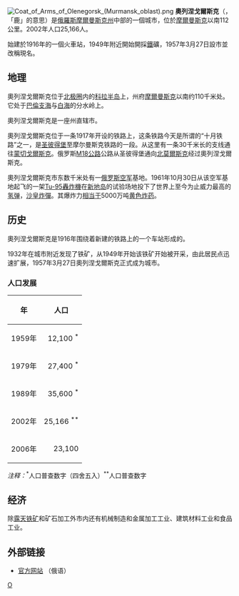 {{coord|68|09|N|33|17|E|display=title}}
[[File:Coat_of_Arms_of_Olenegorsk_(Murmansk_oblast).png|right]]
'''奧列涅戈爾斯克'''（{{lang-ru|Оленего́рск}}，「鹿」的意思）是[[俄羅斯|俄羅斯]][[摩爾曼斯克州|摩爾曼斯克州]]中部的一個城市，位於[[摩爾曼斯克|摩爾曼斯克]]以南112公里。2002年人口25,166人。

始建於1916年的一個火車站，1949年附近開始開採[[鐵|鐵]]礦，1957年3月27日設市並改稱現名。

== 地理 ==
奧列涅戈爾斯克位于[[北极圈|北极圈]]内的[[科拉半岛|科拉半岛]]上，州府[[摩爾曼斯克|摩爾曼斯克]]以南约110千米处。它处于[[巴倫支海|巴倫支海]]与[[白海|白海]]的分水岭上。

奧列涅戈爾斯克是一座州直辖市。

奧列涅戈爾斯克位于一条1917年开设的铁路上，这条铁路今天是所谓的“十月铁路”之一，是[[圣彼得堡|圣彼得堡]]至摩尔曼斯克铁路的一段。从这里有一条30千米长的支线通往[[蒙切戈爾斯克|蒙切戈爾斯克]]。俄罗斯[[M18公路_(俄羅斯)|M18公路]]公路从圣彼得堡通向[[北莫爾斯克|北莫爾斯克]]经过奧列涅戈爾斯克。

奧列涅戈爾斯克市东数千米处有一[[俄罗斯空军|俄罗斯空军]]基地。1961年10月30日从该空军基地起飞的一架[[Tu-95轟炸機|Tu-95轟炸機]]在[[新地岛|新地岛]]的试验场地投下了世界上至今为止威力最高的[[氢弹|氢弹]]，[[沙皇炸彈|沙皇炸彈]]。其爆炸力[[爆炸当量|相当于]]5000万吨[[黄色炸药|黄色炸药]]。

== 历史 ==
奧列涅戈爾斯克是1916年围绕着新建的铁路上的一个车站形成的。

1932年在城市附近发现了铁矿，从1949年开始该铁矿开始被开采，由此居民点迅速扩展，1957年3月27日奧列涅戈爾斯克正式成为城市。

=== 人口发展 ===
{| class="prettytable"
|- class="hintergrundfarbe6"
! 年
! 人口
|-----
| 1959年 || align="right" | 12,100 <sup>*</sup>
|-----
| 1979年 || align="right" | 27,400 <sup>*</sup>
|-----
| 1989年 || align="right" | 35,600 <sup>*</sup>
|-----
| 2002年 || align="right" | 25,166 <sup>**</sup>
|-----
| 2006年 || align="right" | 23,100
|}
''注释：''<sup>*</sup>人口普查数字（四舍五入）<sup>**</sup>人口普查数字

== 经济 ==
除[[露天矿|露天铁矿]]和矿石加工外市内还有机械制造和金属加工工业、建筑材料工业和食品工业。

== 外部链接 ==
* [http://www.olenegorsk.ru/ 官方网站] {{Wayback|url=http://www.olenegorsk.ru/ |date=20090925045612 }}（俄语）

{{摩爾曼斯克州城市}}

[[Category:摩爾曼斯克州城市|О]]